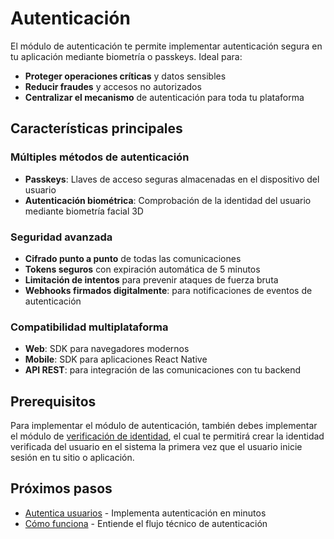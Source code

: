 # Autenticación

El módulo de autenticación te permite implementar autenticación segura en tu aplicación mediante biometría o passkeys. Ideal para:

- **Proteger operaciones críticas** y datos sensibles
- **Reducir fraudes** y accesos no autorizados
- **Centralizar el mecanismo** de autenticación para toda tu plataforma

## Características principales

### Múltiples métodos de autenticación
- **Passkeys**: Llaves de acceso seguras almacenadas en el dispositivo del usuario
- **Autenticación biométrica**: Comprobación de la identidad del usuario mediante biometría facial 3D

### Seguridad avanzada
- **Cifrado punto a punto** de todas las comunicaciones
- **Tokens seguros** con expiración automática de 5 minutos
- **Limitación de intentos** para prevenir ataques de fuerza bruta
- **Webhooks firmados digitalmente**: para notificaciones de eventos de autenticación

### Compatibilidad multiplataforma
- **Web**: SDK para navegadores modernos
- **Mobile**: SDK para aplicaciones React Native
- **API REST**: para integración de las comunicaciones con tu backend

## Prerequisitos

Para implementar el módulo de autenticación, también debes implementar el módulo de [verificación de identidad](../disclosure/how-it-works.mdx), el cual te permitirá crear la identidad verificada del usuario en el sistema la primera vez que el usuario inicie sesión en tu sitio o aplicación.

## Próximos pasos

- [Autentica usuarios](./authenticate-users) - Implementa autenticación en minutos
- [Cómo funciona](./how-it-works) - Entiende el flujo técnico de autenticación
